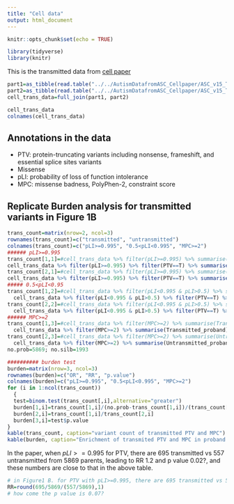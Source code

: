 ```yaml
---
title: "Cell data"
output: html_document
---
```


```r
knitr::opts_chunk$set(echo = TRUE)

```

```r
library(tidyverse)
library(knitr)
```

This is the transmitted data from [cell paper](https://www.sciencedirect.com/science/article/abs/pii/S0092867419313984)

```r
part1=as_tibble(read.table("../../AutismDatafromASC_Cellpaper/ASC_v15_TDT_GQPL25.hAB30.results.2018-04-01.part1.tsv.gz",sep = '\t', header = TRUE, fill = TRUE))
part2=as_tibble(read.table("../../AutismDatafromASC_Cellpaper/ASC_v15_TDT_GQPL25.hAB30.results.2018-04-01.part2.tsv.gz",sep = '\t', header = TRUE, fill = TRUE))
cell_trans_data=full_join(part1, part2)
```

```r
cell_trans_data
colnames(cell_trans_data)
```

## Annotations in the data

* PTV: protein-truncating variants including nonsense, frameshift, and essential splice sites variants
* Missense 
* pLI: probability of loss of function intolerance 
* MPC: missense badness, PolyPhen-2, constraint score 

## Replicate Burden analysis for transmitted variants in Figure 1B 

```r
trans_count=matrix(nrow=2, ncol=3)
rownames(trans_count)=c("transmitted", "untransmitted")
colnames(trans_count)=c("pLI>=0.995", "0.5<pLI<0.995", "MPC>=2")
###### pLI>=0.995
trans_count[1,1]=#cell_trans_data %>% filter(pLI>=0.995) %>% summarise(Transmitted_sibling) %>% sum(na.rm=T)+
cell_trans_data %>% filter(pLI>=0.995) %>% filter(PTV==T) %>% summarise(Transmitted_proband)%>%sum(na.rm=T) ### sum silbing and proband
trans_count[2,1]=#cell_trans_data %>% filter(pLI>=0.995) %>% summarise(Untransmitted_sibling) %>% sum(na.rm=T)+
cell_trans_data %>% filter(pLI>=0.995) %>% filter(PTV==T) %>% summarise(Untransmitted_proband)%>%sum(na.rm=T)
##### 0.5<pLI<0.95
trans_count[1,2]=#cell_trans_data %>% filter(pLI<0.995 & pLI>0.5) %>% summarise(Transmitted_sibling) %>% sum(na.rm=T)+
  cell_trans_data %>% filter(pLI<0.995 & pLI>0.5) %>% filter(PTV==T) %>% summarise(Transmitted_proband)%>%sum(na.rm=T)
trans_count[2,2]=#cell_trans_data %>% filter(pLI<0.995 & pLI>0.5) %>% summarise(Untransmitted_sibling) %>% sum(na.rm=T)+
  cell_trans_data %>% filter(pLI<0.995 & pLI>0.5) %>% filter(PTV==T) %>% summarise(Untransmitted_proband)%>%sum(na.rm=T)
###### MPC>=2
trans_count[1,3]=#cell_trans_data %>% filter(MPC>=2) %>% summarise(Transmitted_sibling) %>% sum(na.rm=T)+
  cell_trans_data %>% filter(MPC>=2) %>% summarise(Transmitted_proband)%>%sum(na.rm=T)
trans_count[2,3]=#cell_trans_data %>% filter(MPC>=2) %>% summarise(Untransmitted_sibling) %>% sum(na.rm=T)+
  cell_trans_data %>% filter(MPC>=2) %>% summarise(Untransmitted_proband)%>%sum(na.rm=T)
no.prob=5869; no.silb=1993

########## burden test
burden=matrix(nrow=3, ncol=3)
rownames(burden)=c("OR", "RR", "p.value")
colnames(burden)=c("pLI>=0.995", "0.5<pLI<0.995", "MPC>=2")
for (i in 1:ncol(trans_count))
  { 
  test=binom.test(trans_count[,i],alternative="greater")
  burden[1,i]=trans_count[1,i]/(no.prob-trans_count[1,i])/(trans_count[2,i]/(no.prob-trans_count[2,i]))
  burden[2,i]=trans_count[1,i]/trans_count[2,i]
  burden[3,i]=test$p.value
}
kable(trans_count, caption="variant count of transmitted PTV and MPC")
kable(burden, caption="Enrichment of transmited PTV and MPC in proband using binomial exact test")
```

In the paper, when $pLI>=0.995$ for PTV, there are 695 transmitted vs 557 untransmitted from 5869 parents, leading to RR 1.2 and p value 0.02?, and  these numbers are close to that in the above table. 

```r
# in Figure1 B. for PTV with pLI>=0.995, there are 695 transmitted vs 557 untransmitted in 5869 parents, thus 
RR=round(695/5869/(557/5869),1)
# how come the p value is 0.07? 
```
